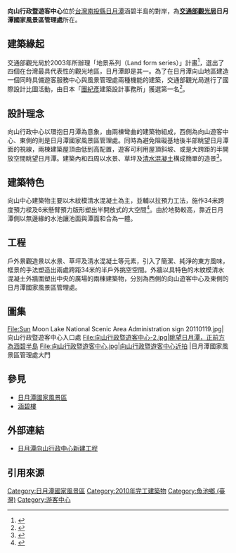 {{Infobox building
| building_name       = 向山行政暨遊客中心
| native_building_name= 
| former_names        =
| alternate_names     = 向山行政中心、向山遊客中心
| image               = 向山行政暨遊客中心-1.jpg
| caption             = 向山行政暨遊客中心全景，前方即日月潭
| map_type            = 
| altitude            = 
| building_type       = 
| architectural_style = [[清水混凝土|清水混凝土]]
| structural_system   = 
| cost                = [[新台幣|新台幣]]365,063,232元<ref>{{Cite web|url=http://sporomega.pixnet.net/blog/post/33196857|title=『清水模建築』之日月潭向山遊客中心|accessdate=2011-02-25|work=|publisher=|date=}}{{dead link|date=2017年12月 |bot=InternetArchiveBot |fix-attempted=yes }}</ref>
| ren_cost            =
| location            = {{TWN}}[[南投縣|南投縣]]
| address             = [[南投縣|南投縣]][[魚池鄉_(臺灣)|魚池鄉]]水社村中山路599號
| client              = 
| owner               = [[交通部觀光局|交通部觀光局]][[日月潭國家風景區|日月潭國家風景區]]管理處
| current_tenants     = 
| landlord            = 
| coordinates         = 
| start_date          = 2008年6月6日 
| completion_date     = 2010年7月2日
| inauguration_date   = 2011年2月25日<ref>{{cite news |first= |last= |authorlink= |coauthors= |title=半建築半地景　向山遊客中心　日月潭新景點 |url=http://www.nownews.com/2011/02/28/91-2692035.htm |work= |publisher=[[今日新聞網|今日新聞網]] |date=2011-02-28 |accessdate=2011-02-28 |archive-date=2011-03-03 |archive-url=https://web.archive.org/web/20110303115132/http://www.nownews.com/2011/02/28/91-2692035.htm |dead-url=no }}</ref>
| renovation_date     = 
| demolition_date     = 
| destruction_date    = 
| height              = 
| diameter            = 
| other_dimensions    = 
| floor_count         = 地上二層
| floor_area          = 基地面積：33344 [[平方公尺|㎡]]<br>建築面積：5807.28 ㎡<br>總樓地板面積：7118.66 ㎡
| main_contractor     = 華春營造有限公司 
| architect           = [[團紀彥|團紀彥]]
| architecture_firm   = 株式會社團紀彥建築設計事務所<br>蘇懋彬建築師事務所 
| structural_engineer = 
| services_engineer   = 
| civil_engineer      = 
| other_designers     = 
| quantity_surveyor   = 
| awards              = 
| ren_architect       =
| ren_firm            =
| ren_str_engineer    = 
| ren_serv_engineer   = 
| ren_civ_engineer    = 
| ren_oth_designers   = 
| ren_qty_surveyor    = 
| ren_awards          = 
| references          = 
}}
'''向山行政暨遊客中心'''位於[[台灣|台灣]][[南投縣|南投縣]][[日月潭|日月潭]]涵碧半島的對岸，為'''[[交通部觀光局|交通部觀光局]]日月潭國家風景區管理處'''所在。

==建築緣起==
交通部觀光局於2003年所辦理「地景系列（Land form series）」計畫<ref>{{Cite web|url=http://event.sunmoonlake.gov.tw/xiangshan/tale01.html|title=建築師的話|accessdate=2011-02-28|work=|publisher=|date=|deadurl=yes|archiveurl=https://web.archive.org/web/20110226020551/http://event.sunmoonlake.gov.tw/xiangshan/tale01.html|archivedate=2011-02-26}}</ref>，選出了四個在台灣最具代表性的觀光地區，日月潭即是其一。為了在日月潭向山地區建造一個同時具備遊客服務中心與風景管理處兩種機能的建築，交通部觀光局進行了國際設計比圖活動，由日本「[[團紀彥|團紀彥]]建築設計事務所」獲選第一名<ref>{{Cite web|url=http://event.sunmoonlake.gov.tw/xiangshan/tale01_2.html|title=辦理過程|accessdate=2011-02-28|work=|publisher=|date=}}{{dead link|date=2017年12月 |bot=InternetArchiveBot |fix-attempted=yes }}</ref>。

==設計理念==
向山行政中心以環抱日月潭為意象，由兩棟彎曲的建築物組成，西側為向山遊客中心、東側的則是日月潭國家風景區管理處。同時為避免阻礙基地後半部眺望日月潭面的視線，兩棟建築屋頂由低到高配置，遊客可利用屋頂斜坡、或是大跨距的半開放空間眺望日月潭。建築內和四周以水景、草坪及[[清水混凝土|清水混凝土]]構成簡單的造景<ref>{{Cite web|url=http://event.sunmoonlake.gov.tw/xiangshan/tale02_1.html|title=設計理念|accessdate=2011-02-28|work=|publisher=|date=}}{{dead link|date=2017年12月 |bot=InternetArchiveBot |fix-attempted=yes }}</ref>。
==建築特色==
向山中心建築物主要以木紋模清水混凝土為主，並輔以拉預力工法，施作34米跨度預力樑及6米懸臂預力版形塑出半開放式的大空間<ref>{{Cite web|url=http://event.sunmoonlake.gov.tw/xiangshan/tale03_2.html|title=工程特色|accessdate=2011-02-28|work=|publisher=|date=}}{{dead link|date=2017年12月 |bot=InternetArchiveBot |fix-attempted=yes }}</ref>。由於地勢較高，靠近日月潭側以無邊緣的水池讓池面與潭面和合為一體。

==工程==
戶外景觀造景以水景、草坪及清水混凝土等元素，引入了簡潔、純淨的東方風味，框景的手法塑造出兩處跨距34米的半戶外挑空空間。外牆以具特色的木紋模清水混凝土外牆圍塑出中央的廣場的兩棟建築物，分別為西側的向山遊客中心及東側的日月潭國家風景區管理處。

==圖集==
<gallery>
File:Sun Moon Lake National Scenic Area Administration sign 20110119.jpg|向山行政暨遊客中心入口處
File:向山行政暨遊客中心-2.jpg|眺望日月潭，正前方為涵碧半島
File:向山行政暨遊客中心.jpg|向山行政暨遊客中心近拍
|日月潭國家風景區管理處大門
</gallery>

==參見==
*[[日月潭國家風景區|日月潭國家風景區]]
*[[涵碧樓|涵碧樓]]

==外部連結==
*[https://web.archive.org/web/20110228040725/http://event.sunmoonlake.gov.tw/xiangshan/index.html 日月潭向山行政中心新建工程]
==引用來源==
{{reflist}}

{{commons category|Xiangshan Visitor Center}}

[[Category:日月潭國家風景區|Category:日月潭國家風景區]]
[[Category:2010年完工建築物|Category:2010年完工建築物]]
[[Category:魚池鄉_(臺灣)|Category:魚池鄉 (臺灣)]]
[[Category:游客中心|Category:游客中心]]